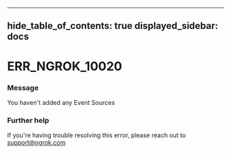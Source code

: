 

---
hide_table_of_contents: true
displayed_sidebar: docs
---


# ERR_NGROK_10020

### Message
You haven't added any Event Sources

<ErrorDetails />



### Further help
If you're having trouble resolving this error, please reach out to [support@ngrok.com](mailto:support@ngrok.com?subject=Help%20with%20ERR_NGROK_10020)

